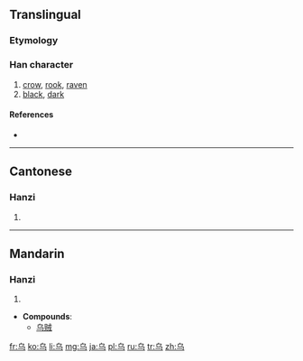 {{also|鸟|烏}}
==Translingual==
{{zh-hanzi-box|乌|[[烏]]}}

===Etymology===
{{Han simp|烏}}

===Han character===
{{Han char|rn=4|rad=丿|as=03|sn=4|four=|canj=心女尸一 (PVSM)}}

# [[crow]], [[rook]], [[raven]]
# [[black]], [[dark]]

====References====
* {{Han ref|kx=0082.051|hdz=10034.100|uh=4E4C|ud=20044}}

----

==Cantonese==

===Hanzi===
{{yue-hanzi|jyut=|y=wu1|tra=烏}}

# {{defn|lang=yue|sort=丿03}}

----

==Mandarin==

===Hanzi===
{{cmn-hanzi|tra=烏|pin=[[wū]] ([[wu1]])|wg=wu<sup>1</sup>}}

# {{defn|lang=cmn|sort=丿03}}

* '''Compounds''':
** [[乌贼]]

[[fr:乌]]
[[ko:乌]]
[[li:乌]]
[[mg:乌]]
[[ja:乌]]
[[pl:乌]]
[[ru:乌]]
[[tr:乌]]
[[zh:乌]]